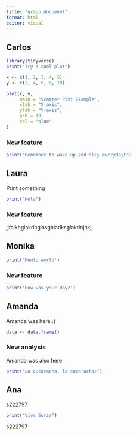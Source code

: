 ```yaml
---
title: "group_document"
format: html
editor: visual
---
```


## Carlos

```r

library(tidyverse)
print("Try a cool plot")

x <- c(1, 2, 3, 4, 5)
y <- c(2, 4, 6, 8, 10)

plot(x, y, 
     main = "Scatter Plot Example",
     xlab = "X-axis",
     ylab = "Y-axis",
     pch = 19,       
     col = "blue"
)

```

### New feature

```r
print("Remember to wake up and slay everyday!")
```

## Laura

Print something

```r
print("Hola")
```

### New feature

jjfalkhglakdhglasghladksglakdnjhkj

## Monika

```r
print('Henlo world')
```

### New feature

```r
print('How was your day?')
```

## Amanda

Amanda was here :)

```r
data <- data.frame()

```

### New analysis

Amanda was also here

```r
print("La cucaracha, la cucarachaa")
```

## Ana

s222797

```r
print("Viva Soria")
```

s222797
